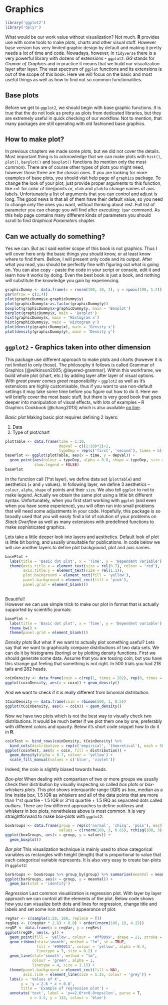# Graphics

```r
library('ggplot2')
library('dplyr')
```

What would be our work value without visualization? Not much. **R** provides use with some tools to make plots, charts and other visual stuff. However base version has very limited graphic design by default and making it pretty needs a lot of time and code. Nowadays, however, in `tidyverse` there is a very powerful library with dozens of extensions - `ggplot2`. *GG* stands for *Gramar of Graphics* and in practice it means that we build our visualization layer after layer. The vast spectrum of `ggplot` functions and its extensions is out of the scope of this book. Here we will focus on the basic and most useful things as well as how to find not so common functionalities.

## Base plots
Before we get to `ggplot2`, we should begin with base graphic functions. It is true that the do not look as pretty as plots from dedicated libraries, but they are extremely useful in quick checking of our workflow. Not to mention, that many packages are still operating with old fashioned base graphics.

## How to make plot?
In previous chapters we made some plots, but we did not cover the details. Most important thing is to acknowledge that we can make plots with `hist()`, `plot()`, `barplot()` and `boxplot()` functions (to mention only the most common). There are of course other types of plots you might need, however those three are the *classic* ones. If you are looking for more examples of base plots, you should visit help page of `graphics` package. To change the look of your plot, just provide proper arguments to this function, like `col` for color of line/points or, `xlab` and `ylab` to change names of axis labels. Unfortunately a list of arguments that you can control and adjust is long. The good news is that all of them have their default value, so you need to change only the ones you want, without thinking about rest. Full list of parameter you can change you will find after executing: `?par` command. As this help page contains many different kinds of parameters you should scroll to find *Graphical Parameters* chapter.

## Can we actually do something?
Yes we can. But as I said earlier scope of this book is not graphics. Thus I will cover here only the basic things you should know, or at least know where to find them. Bellow, I will present only code and its output. After what you read, you should be perfectly fine with figuring out what is going on. You can also copy - paste the code in your script or console, edit it and learn how it works by doing. Even the best book is just a book, and nothing will substitute the knowledge you gain by experiencing.  

```r
graphicDummy <- data.frame(x = rnorm(100, 10, 2), y = rpois(100, 1.2))
par(mfrow = c(2,4))
plot(graphicDummy$x~graphicDummy$y)
plot(graphicDummy$x~as.factor(graphicDummy$y))
boxplot(graphicDummy$x~graphicDummy$y, main = 'Boxplot')
barplot(graphicDummy$x, main = 'Barplot')
hist(graphicDummy$x, main = 'Histogram x')
hist(graphicDummy$y, main = 'Histogram y')
plot(density(graphicDummy$x), main = 'Density x')
plot(density(graphicDummy$y), main = 'Density y')
```

## `ggplot2` - Graphics taken into other dimension
This package use different approach to make plots and charts (however it is not limited to only those). The philosophy it follows is called Grammar of Graphics [@wilkinson2005; @layered-grammar]. Within this workframe, we build whole plot (chart, etc.) by adding layer after layer of visual options. *With great power comes great responsibility* -- `ggplot2` as well as it's extensions are highly customisable, thus if you want to use non-default settings it may take some time before you figure out how to do it. Here we will briefly cover the most basic stuff, but there is very good book that goes deeper into manipulation of visual effects, with lots of examples -- R Graphics Cookbook [@chang2013] which is also available [on line](http://www.cookbook-r.com/Graphs/).

*Basic plot*
Making basic plot requires defining 2 layers:

1. Data
2. Type of plot/chart

```r
plotTable <- data.frame(time = 1:10,
                        depVal = c((1:10)*2)+2,
                        typeDep = rep(c('first', 'second'), times = 5))
basePlot <- ggplot(plotTable, aes(x = time, y = depVal)) +
  geom_point(aes(colour = typeDep, alpha = 0.8, shape = typeDep, size = 3.5),
             show.legend = FALSE)
basePlot
```

In the function call (1^st layer), we define data set (`plotTable`) and aesthetics (`x` and `y` values). In following layer, we define 3 aesthetics -- `colour`, `alpha`, `shape` of points and their `size`. We also tell `ggplot` to not to make legend. Actually we obtain the same plot using a little bit different syntax. Unfortunately, when you first start working with `ggplot` (and even when you have some experience), you will often run into small problems that will need some adjustments in your code. Hopefully, this package is so broadly used that you will easily find a lot of solution of your problems on *Stack Overflow* as well as many extensions with predefined functions to make sophisticated graphics.

Lets take a little deeper look into layers and aesthetics. Default look of plot is little bit boring, and usually unsuitable for publications. In code below we will use another layers to define plot background, plot and axis names.

```r
basePlot +
  labs(title = 'Basic dot plot', x = 'Time', y = 'Dependent variable') +
  theme(axis.title.x = element_text(size = rel(0.7), colour = 'red'),
        axis.title.y = element_text(size = rel(1.1)), 
        plot.background = element_rect(fill = 'yellow'),
        panel.background = element_rect(fill = 'pink'),
        panel.grid = element_blank())
  
```
Beautiful!  
However we can use simple trick to make our plot in format that is actually supported by scientific journals:
```r
basePlot +
  labs(title = 'Basic dot plot', x = 'Time', y = 'Dependent variable') +
  theme_bw() +
  theme(panel.grid = element_blank())
```

*Density plots*
But what if we want to actually plot something useful? Lets say that we want to graphically compare distributions of two data sets. We can do it by histograms (boring) or by plotting density functions. First we should generate some data. Assume that you are tossing coin, but you have this strange gut feeling that something is not right. In 500 trials you had 218 tails and 282 heads.

```r
coinDensity <- data.frame(coin = c(rep(1, times = 282), rep(0, times = 218)))
ggplot(coinDensity, aes(x = coin)) + geom_density()
```

And we want to check if it is really different from binomial distribution.
```r
tCoinDensity <- data.frame(coin = rbinom(500, 1, 0.5))
ggplot(tCoinDensity, aes(x = coin)) + geom_density()
```

Now we have two plots which is not the best way to visually check two distributions. It would be much better if we plot them one by one, preferably with different colors and opacity. Below it's short code snippet how to do it in **R**.

```r
coinTest <- bind_rows(coinDensity, tCoinDensity) %>%
  bind_cols(distribution = rep(c('empirical', 'theoretical'), each = 500))
ggplot(coinTest, aes(x = coin, fill = distribution)) + 
  geom_density(alpha = 0.7, colour = 'yellow') +
  scale_fill_manual(values = c('blue', 'violet'))

```

Indeed, the coin is slightly biased towards heads.

*Box-plot*
When dealing with comparison of two or more groups we usually check their distribution by visually inspecting so called *box plots* or *box-whiskers plots*. This plot shows interquartile range (IQR) as box, median as a line inside box, 1.5 IQR as *whiskers* and all of the data points that are more than 1^st quartile - 1.5 IQR or 3^rd quartile + 1.5 IRQ as separated dots called *outliers*. There are few different approaches to define *outlieres* and *whiskers* in box plots, nonetheless above is most common. It is very straightforward to make box-plots with `ggplot2`:

```r
boxGroups <- data.frame(group = rep(c('normal', 'chisq', 'pois'), each = 100),
                        values = c(rnorm(100, 3, 0.65), rchisq(100, 3), rpois(100, 3)))
ggplot(boxGroups, aes(x = group, y = values)) +
  geom_boxplot()
```

*Bar plot*
This visualization technique is mainly used to show categorical variables as rectangles with height (length) that is proportional to value that each categorical variable represents. It is also very easy to create bar-plots in `ggplot2`:

```r
barGroups <- boxGroups %>% group_by(group) %>% summarise(meanVal = mean(values))
ggplot(barGroups, aes(x = group, y = meanVal)) +
  geom_bar(stat = 'identity')
```


*Regression*
Last common visualization is regression plot. With layer by layer approach we can control all the elements of the plot. Below code shows how you can visualize both dots and lines for regression, change title and labels and set some non standard appearance of plot.

```r
regVar <- c(sample(1:20, 100, replace = T))
regRes <- ((regVar * 2.6) + 0.8) + order(rnorm(100, 10, 4.25))
regDF <- data.frame(x = regVar, y = regRes)
ggplot(regDF, aes(x, y)) +
  geom_point(fill = 'yellow', colour = '#ff0099', shape = 21, stroke = 1.15) +
  geom_ribbon(stat='smooth', method = "lm", se = TRUE, 
              fill = '#990011', colour = 'yellow', alpha = 0.4,
              linetype = 3, size = 0.2) +
  geom_line(stat='smooth', method = "lm",
            colour = 'green', alpha = 1,
            linetype = 4, size = 1.15) +
  theme(panel.background = element_rect(fill = NA),
        axis.line = element_line(size = 1.15, colour = 'grey')) +
  labs(x = 'Values of X',
       y = 'y = 2.6 * x + 0.8',
       title = 'Example of regression plot') +
  annotate('text', label = 'y==2.6*x+0.8+epsilon', parse = T,
           x = 3.5, y = 135, colour = 'blue')
```
